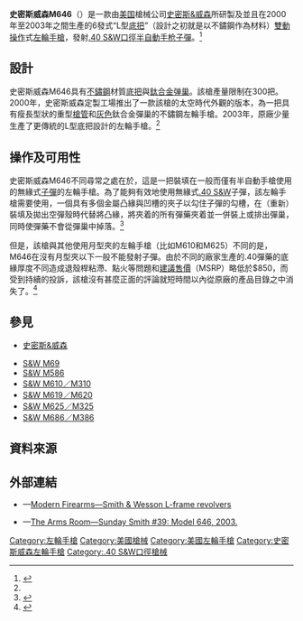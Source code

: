 {{noteTA
|G1=軍事
|G2=長度單位
|G3=Firearms
}}
{{Infobox Weapon
| name = 史密斯威森M646<br />{{Lang|en|Smith & Wesson Model 646}}
| image= 
| image_size = 300px
| caption = 
| origin = {{flagcountry|United States}}
| type = [[左輪手槍|左輪手槍]]
<!-- Type selection -->
| is_ranged = yes
| is_bladed = 
| is_explosive = 
| is_artillery = 
| is_vehicle = 
| is_missile = 
| is_UK = <!-- Service history -->
| service = 
| used_by = 
| wars = <!-- Production history -->
| designer = [[史密斯&威森|史密斯&威森]]
| design_date = 2000年
| manufacturer = 史密斯&威森
| unit_cost = 
| production_date = 2000—2003年
| number = 
| variants = 
<!-- General specifications -->|spec_label= 
| weight = <div class="NavFrame collapsed" style="color: black; background-color: #FFFFFF; margin: 0 auto; padding: 0 10px; text-align: left;"><div class="NavHead" style="background-color: #FFFFFF; margin: 0 auto; padding: 0 10px; font-weight:normal;">空槍：</div><div class="NavContent" style="background-color: #FFFFFF; margin: 0 auto; padding: 0 10px;">
* 3{{frac|7|8}}英吋槍管：42.5[[盎司|盎司]]（1,204.86[[克|克]]，2.66[[磅|磅]]）
</div>
</div>
| length = <div class="NavFrame collapsed" style="color: black; background-color: #FFFFFF; margin: 0 auto; padding: 0 10px; text-align: left;"><div class="NavHead" style="background-color: #FFFFFF; margin: 0 auto; padding: 0 10px; font-weight:normal;"></div><div class="NavContent" style="background-color: #FFFFFF; margin: 0 auto; padding: 0 10px;">
* 3{{frac|7|8}}英吋槍管：241.3[[毫米|毫米]]（9.5[[英寸|英寸]]）
</div>
</div>
| part_length = <div class="NavFrame collapsed" style="color: black; background-color: #FFFFFF; margin: 0 auto; padding: 0 10px; text-align: left;"><div class="NavHead" style="background-color: #FFFFFF; margin: 0 auto; padding: 0 10px; font-weight:normal;"></div><div class="NavContent" style="background-color: #FFFFFF; margin: 0 auto; padding: 0 10px;">
* 3{{frac|7|8}}英吋槍管：98.43毫米
</div>
</div>
| width = 
| height = 
| diameter = 
| crew = <!-- Ranged weapon specifications -->
| cartridge = [[.40_S&W|.40 S&W]]
| caliber = 10毫米（.40英吋）
| barrels = 1根，標準[[膛線|膛線]]纏距為1：16，膛線4條，右旋，無[[槍口|槍口]]裝置
| action= <div class="NavFrame collapsed" style="color: black; background-color: #FFFFFF; margin: 0 auto; padding: 0 10px; text-align: left;"><div class="NavHead" style="background-color: #FFFFFF; margin: 0 auto; padding: 0 10px; font-weight:normal;"></div><div class="NavContent" style="background-color: #FFFFFF; margin: 0 auto; padding: 0 10px;">
* [[扳机#双动式|雙動操作扳機]]
* 實心[[机匣|底把]]連可擺出式[[弹巢|弹巢]]
</div>
</div>
| mode = {{Link-en|連發步槍|repeating rifle|連發}}
| rate = 
| velocity = 
| energy = 
| range = 
| max_range = 
| feed = <div class="NavFrame collapsed" style="color: black; background-color: #FFFFFF; margin: 0 auto; padding: 0 10px; text-align: left;"><div class="NavHead" style="background-color: #FFFFFF; margin: 0 auto; padding: 0 10px; font-weight:normal;">6發彈巢</div><div class="NavContent" style="background-color: #FFFFFF; margin: 0 auto; padding: 0 10px;">
* 1個6發{{Link-en|月型夾|Moon clip|全月夾}}
* 2個3發半月夾
</div>
</div>
| sights = <div class="NavFrame collapsed" style="color: black; background-color: #FFFFFF; margin: 0 auto; padding: 0 10px; text-align: left;"><div class="NavHead" style="background-color: #FFFFFF; margin: 0 auto; padding: 0 10px; font-weight:normal;"></div><div class="NavContent" style="background-color: #FFFFFF; margin: 0 auto; padding: 0 10px;">
* [[機械瞄具|機械瞄具]]：缺口式[[照門|照門]]和片狀連紅點[[照準器|準星]]（三點式準星，[[照門|照門]]和[[照準器|準星]]可調節）
* [[機匣|機匣]]頂部裝上的[[皮卡汀尼導軌|MIL-STD-1913戰術導軌]]／{{Link-en|韋弗式導軌|Weaver rail mount}}上安裝日間／夜間[[瞄准镜|光學瞄準鏡]]、[[紅點鏡|紅點鏡／反射式瞄準鏡]]、[[全像武器照準器|全息瞄準鏡]]、[[夜視鏡|夜視鏡]]或[[熱成像儀|熱成像儀]]（導軌可拆卸）
</div>
</div>
<!-- 火炮規格 -->| breech = 
| recoil = 
| carriage = 
| elevation = 
| traverse = <!-- 刃器規格 -->
| blade_type = 
| hilt_type = 
| sheath_type = 
| head_type = 
| haft_type = <!-- 爆炸物內填炸藥規格 -->
| filling = 
| filling_weight = 
| detonation = 
| yield = <!-- 車輛/飛彈規格 -->
| armour = 
| primary_armament = 
| secondary_arament = 
| engine = 
| engine_power = 
| transmission = 
| payload_capacity = 
| fuel_capacity = 
| pw_ratio = 
| suspension = 
| clearance = 
| vehicle_range = 
| speed = 
| guidance = 
| steering = <!-- Missiles only -->
| wingspan = 
| propellant = 
| ceiling = 
| altitude = 
| depth = 
| boost = 
| accuracy = 
| launch_platform = 
| transport = 
}}

'''史密斯威森M646'''（{{Lang-en|'''Smith & Wesson Model 646'''}}）是一款由[[美国|美国]]槍械公司[[史密斯&威森|史密斯&威森]]所研製及並且在2000年至2003年之間生產的6發式“L型[[机匣|底把]]”（設計之初就是以不鏽鋼作為材料）[[扳机#双动式|雙動操作]]式[[左輪手槍|左輪手槍]]，發射[[.40_S&W|.40 S&W]][[口徑|口徑]][[半自動手槍|半自動]][[手枪|手枪]][[子彈|子彈]]。<ref name="SupicaNahas2006">{{cite book|last1=Supica|first1=Jim|last2=Nahas|first2=Richard|title=Standard Catalog of Smith & Wesson|url=http://books.google.com/books?id=aUb20H1UFCIC&pg=PA361|year=2006|publisher=Gun Digest Books|location=Iola, Wisconsin|isbn=1-4402-2700-4|pages=265, 361|access-date=2016-07-22|archive-date=2014-07-08|archive-url=https://web.archive.org/web/20140708152931/http://books.google.com/books?id=aUb20H1UFCIC&pg=PA361|dead-url=no}}</ref>

== 設計 ==
史密斯威森M646具有[[不鏽鋼|不鏽鋼]]材質[[机匣|底把]]與[[鈦|鈦]][[合金|合金]][[弹巢|弹巢]]。該槍產量限制在300把。2000年，史密斯威森定製工場推出了一款該槍的太空時代外觀的版本，為一把具有瘦長型狀的重型[[槍管|槍管]]和{{Link-en|塗料光澤|Paint sheen|啞光}}[[灰色|灰色]]鈦合金彈巢的不鏽鋼左輪手槍。2003年，原廠少量生產了更傳統的L型底把設計的左輪手槍。<ref name="SupicaNahas2006"/>

== 操作及可用性 ==
史密斯威森M646不同尋常之處在於，這是一把裝填在一般而僅有半自動手槍使用的無緣式[[子彈|子彈]]的左輪手槍。為了能夠有效地使用無緣式[[.40_S&W|.40 S&W]]子彈，該左輪手槍需要使用{{Link-en|月型夾|Moon clip}}，一個具有多個金屬凸緣與凹槽的夾子以勾住子彈的勾槽，在（重新）裝填及拋出空彈殼時代替將凸緣，將夾着的所有彈藥夾着並一併裝上或排出彈巢，同時使彈藥不會從彈巢中掉落。<ref name="Sweeney2004">{{cite book|last=Sweeney|first=Patrick|authorlink=Patrick Sweeney (gunsmith)|title=The Gun Digest Book of Smith & Wesson|url=http://books.google.com/books?id=eBxEBgJBG0MC&pg=PA29|year=2004|publisher=Gun Digest Books|location=Iola, Wisconsin|isbn=0-87349-792-9|page=29|access-date=2016-07-22|archive-date=2014-07-08|archive-url=https://web.archive.org/web/20140708153411/http://books.google.com/books?id=eBxEBgJBG0MC&pg=PA29|dead-url=no}}</ref>

但是，該槍與其他使用月型夾的左輪手槍（比如M610和M625）不同的是，M646在沒有月型夾以下一般不能發射子彈。由於不同的廠家生產的.40彈藥的底緣厚度不同造成退殼桿粘滯、點火等問題和[[建議售價|建議售價]]（MSRP）略低於$850，而受到持續的投訴，該槍沒有甚麼正面的評論就短時間以內從原廠的產品目錄之中消失了。<ref name="Ayoob2012">{{cite book|last=Ayoob|first=Massad|title=Massad Ayoob's Greatest Handguns of the World|year=2012|publisher=Gun Digest Books|location=Iola, Wisconsin|isbn=1-4402-2869-8|page=40}}</ref>

== 參見 ==
* [[史密斯&威森|史密斯&威森]]
{{refbegin|2}}
* [[史密斯威森M69左輪手槍|S&W M69]]
* [[史密斯威森M586左輪手槍|S&W M586]]
* [[史密斯威森M610左輪手槍|S&W M610／M310]]
* [[史密斯威森M619左輪手槍|S&W M619／M620]]
* [[史密斯威森M625左輪手槍|S&W M625／M325]]
* [[史密斯威森M686左輪手槍|S&W M686／M386]]
{{refend}}

== 資料來源 ==
<div class="references-small">
<references />
</div>

== 外部連結 ==
* {{en icon}}—[https://web.archive.org/web/20140325230619/http://world.guns.ru/handguns/double-action-revolvers/usa/sw-medium-sized-l-frame-e.html Modern Firearms—Smith & Wesson L-frame revolvers]
* {{en icon}}—[http://cosmolineandrust.blogspot.hk/2008/03/sunday-smith-39-model-646-2003.html The Arms Room—Sunday Smith #39: Model 646, 2003.]

{{DEFAULTSORT:Smith & Wesson Model 646}}
{{史密斯威森公司}}
[[Category:左輪手槍|Category:左輪手槍]]
[[Category:美國槍械|Category:美國槍械]]
[[Category:美國左輪手槍|Category:美國左輪手槍]]
[[Category:史密斯威森左輪手槍|Category:史密斯威森左輪手槍]]
[[Category:.40_S&W口徑槍械|Category:.40 S&W口徑槍械]]